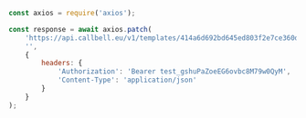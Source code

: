 ```js
const axios = require('axios');

const response = await axios.patch(
    'https://api.callbell.eu/v1/templates/414a6d692bd645ed803f2e7ce360d4c8',
    '',
    {
        headers: {
            'Authorization': 'Bearer test_gshuPaZoeEG6ovbc8M79w0QyM',
            'Content-Type': 'application/json'
        }
    }
);

```